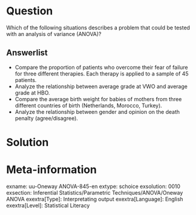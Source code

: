 Question
========
Which of the following situations describes a problem that could be tested with an analysis of variance (ANOVA)?

Answerlist
----------
* Compare the proportion of patients who overcome their fear of failure for three different therapies. Each therapy is applied to a sample of 45 patients.
* Analyze the relationship between average grade at VWO and average grade at HBO.
* Compare the average birth weight for babies of mothers from three different countries of birth (Netherlands, Morocco, Turkey).
* Analyze the relationship between gender and opinion on the death penalty (agree/disagree).


Solution
========

Meta-information
================
exname: uu-Oneway ANOVA-845-en
extype: schoice
exsolution: 0010
exsection: Inferential Statistics/Parametric Techniques/ANOVA/Oneway ANOVA
exextra[Type]: Interpretating output
exextra[Language]: English
exextra[Level]: Statistical Literacy